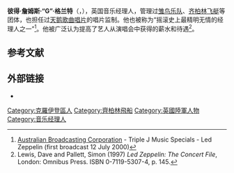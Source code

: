 {{Infobox musical artist
|name            = 彼得·格兰特<br>{{lang|en|Peter Grant}}
|background      = non_performing_personnel
|image           = Peter Grant.jpeg
|imagesize       = 
|image_caption   = 
|birth_name      = {{lang|en|Peter James Grant}}
|birth_date      = {{birth date|1935|4|5|df=y}}
|origin          = {{UK}}英格兰[[伦敦|伦敦]][[南诺伍德|南诺伍德]]
|death_date            = {{death date and age|1995|11|21|1935|4|5|df=y}}
|occupation      = 音乐经理人
|years_active    = 1963年—1983年
|associated_acts = [[齐柏林飞艇乐队|齐柏林飞艇]]、[[雏鸟乐队|雏鸟乐队]]、[[杰夫·贝克乐队|杰夫·贝克乐队]]、[[Terry_Reid|Terry Reid]]、[[the_New_Vaudeville_Band|the New Vaudeville Band]]、[[Bad_Company|Bad Company]]、[[Maggie_Bell|Maggie Bell]]、[[the_Nashville_Teens|the Nashville Teens]]、[[Stone_the_Crows|Stone the Crows]]
|website             = [http://www.ledzeppelin.com www.ledzeppelin.com]
|spouse          = Gloria Grant (1962–1977)
|children        = 2
|parents         = Dorothy Grant
}}
'''彼得·詹姆斯·“G”·格兰特'''（{{lang-en|'''Peter James "G" Grant'''}}，{{bd|1935年|4月5日|1995年|11月21日}}），英国音乐经理人，管理过[[雏鸟乐队|雏鸟乐队]]、[[齐柏林飞艇乐队|齐柏林飞艇]]等团体，也担任过[[天鹅歌曲唱片|天鹅歌曲唱片]]的唱片监制。他也被称为“摇滚史上最精明无情的经理人之一”<ref name=tripleJ>[http://www.abc.net.au/triplej/music_specials/s1402502.htm  Australian Broadcasting Corporation] {{WebCite|url=https://www.webcitation.org/65fUSfz3z?url=http://www.abc.net.au/triplej/music_specials/s1402502.htm |date=20120223135703 |dateformat=iso }} - Triple J Music Specials - Led Zeppelin (first broadcast 12 July 2000)</ref>。他被广泛认为提高了艺人从演唱会中获得的薪水和待遇<ref name="LewisPallett">Lewis, Dave and Pallett, Simon (1997) ''Led Zeppelin: The Concert File'', London: Omnibus Press. ISBN 0-7119-5307-4, p. 145.</ref>。

== 参考文献 ==
{{Reflist}}

== 外部链接 ==
*{{IMDb name|0335606|Peter Grant}}

{{Led zeppelin}}

{{Authority control}}
{{DEFAULTSORT:Grant, Peter}}
[[Category:克羅伊登區人|Category:克羅伊登區人]]
[[Category:齊柏林飛船|Category:齊柏林飛船]]
[[Category:英國陸軍人物|Category:英國陸軍人物]]
[[Category:音乐经理人|Category:音乐经理人]]
{{uk-bio-stub}}